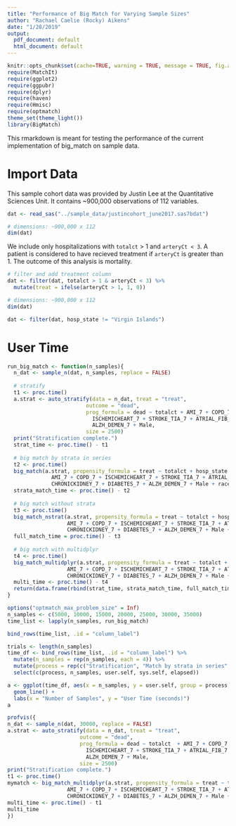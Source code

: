 ```yaml
---
title: "Performance of Big Match for Varying Sample Sizes"
author: "Rachael Caelie (Rocky) Aikens"
date: "1/28/2019"
output:
  pdf_document: default
  html_document: default
---
```


```r
knitr::opts_chunk$set(cache=TRUE, warning = TRUE, message = TRUE, fig.align = "center", fig.height = 4)
require(MatchIt)
require(ggplot2)
require(ggpubr)
require(dplyr)
require(haven)
require(Hmisc)
require(optmatch)
theme_set(theme_light())
library(BigMatch)
```

This rmarkdown is meant for testing the performance of the current implementation of big_match on sample data.

# Import Data

This sample cohort data was provided by Justin Lee at the Quantitative Sciences Unit. It contains ~900,000 observations of 112 variables.  

```r
dat <- read_sas("../sample_data/justincohort_june2017.sas7bdat")

# dimensions: ~900,000 x 112
dim(dat)
```

We include only hospitalizations with `totalct` > 1 and `arteryCt < 3`.  A patient is considered to have recieved treatment if `arteryCt` is greater than 1.  The outcome of this analysis is mortality.

```r
# filter and add treatment column
dat <- filter(dat, totalct > 1 & arteryCt < 3) %>%
  mutate(treat = ifelse(arteryCt > 1, 1, 0))

# dimensions: ~900,000 x 112
dim(dat)

dat <- filter(dat, hosp_state != "Virgin Islands")
```

\pagebreak 

# User Time

```r
run_big_match <- function(n_samples){
  n_dat <- sample_n(dat, n_samples, replace = FALSE)
  
  # stratify 
  t1 <- proc.time()
  a.strat <- auto_stratify(data = n_dat, treat = "treat", 
                         outcome = "dead", 
                         prog_formula = dead ~ totalct + AMI_7 + COPD_7 + 
                           ISCHEMICHEART_7 + STROKE_TIA_7 + ATRIAL_FIB_7 + CHRONICKIDNEY_7 + DIABETES_7 +
                           ALZH_DEMEN_7 + Male,
                         size = 2500)
  print("Stratification complete.")
  strat_time <- proc.time() - t1
  
  # big match by strata in series
  t2 <- proc.time()
  big_match(a.strat, propensity_formula = treat ~ totalct + hosp_state + 
              AMI_7 + COPD_7 + ISCHEMICHEART_7 + STROKE_TIA_7 + ATRIAL_FIB_7 +
              CHRONICKIDNEY_7 + DIABETES_7 + ALZH_DEMEN_7 + Male + race)
  strata_match_time <- proc.time() - t2
  
  # big match without strata
  t3 <- proc.time()
  big_match_nstrat(a.strat, propensity_formula = treat ~ totalct + hosp_state +
                   AMI_7 + COPD_7 + ISCHEMICHEART_7 + STROKE_TIA_7 + ATRIAL_FIB_7 +
                   CHRONICKIDNEY_7 + DIABETES_7 + ALZH_DEMEN_7 + Male + race)
  full_match_time = proc.time() - t3
  
  # big match with multidplyr
  t4 <- proc.time()
  big_match_multidplyr(a.strat, propensity_formula = treat ~ totalct + hosp_state +
                   AMI_7 + COPD_7 + ISCHEMICHEART_7 + STROKE_TIA_7 + ATRIAL_FIB_7 +
                   CHRONICKIDNEY_7 + DIABETES_7 + ALZH_DEMEN_7 + Male + race)
  multi_time <- proc.time() - t4
  return(data.frame(rbind(strat_time, strata_match_time, full_match_time, multi_time)))
}
```

```r
options("optmatch_max_problem_size" = Inf)
n_samples <- c(5000, 10000, 15000, 20000, 25000, 30000, 35000)
time_list <- lapply(n_samples, run_big_match)

bind_rows(time_list, .id = "column_label")
```

```r
trials <- length(n_samples)
time_df <- bind_rows(time_list, .id = "column_label") %>%
  mutate(n_samples = rep(n_samples, each = 4)) %>% 
  mutate(process = rep(c("Stratification", "Match by strata in series", "Match without strata", "Match by strata in parallel"), trials)) %>%
  select(c(process, n_samples, user.self, sys.self, elapsed))
```

```r
a <- ggplot(time_df, aes(x = n_samples, y = user.self, group = process, color = process)) + 
  geom_line() + 
  labs(x = "Number of Samples", y = "User Time (seconds)")
a
```

```r
profvis({
n_dat <- sample_n(dat, 30000, replace = FALSE)
a.strat <- auto_stratify(data = n_dat, treat = "treat", 
                       outcome = "dead", 
                       prog_formula = dead ~ totalct  + AMI_7 + COPD_7 + 
                         ISCHEMICHEART_7 + STROKE_TIA_7 + ATRIAL_FIB_7 + CHRONICKIDNEY_7 + DIABETES_7 +
                         ALZH_DEMEN_7 + Male,
                       size = 2500)
print("Stratification complete.")
t1 <- proc.time()
mymatch <- big_match_multidplyr(a.strat, propensity_formula = treat ~ totalct + hosp_state +
                   AMI_7 + COPD_7 + ISCHEMICHEART_7 + STROKE_TIA_7 + ATRIAL_FIB_7 +
                   CHRONICKIDNEY_7 + DIABETES_7 + ALZH_DEMEN_7 + Male + race)
multi_time <- proc.time() - t1
multi_time
})
```

